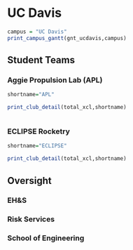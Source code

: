 # UC Davis

```r
campus = "UC Davis"
print_campus_gantt(gnt_ucdavis,campus)

```

## Student Teams

### Aggie Propulsion Lab (APL)

```r

shortname="APL"

print_club_detail(total_xcl,shortname)



```

### ECLIPSE Rocketry

```r

shortname="ECLIPSE"

print_club_detail(total_xcl,shortname)

```

## Oversight

### EH\&S

### Risk Services

### School of Engineering

